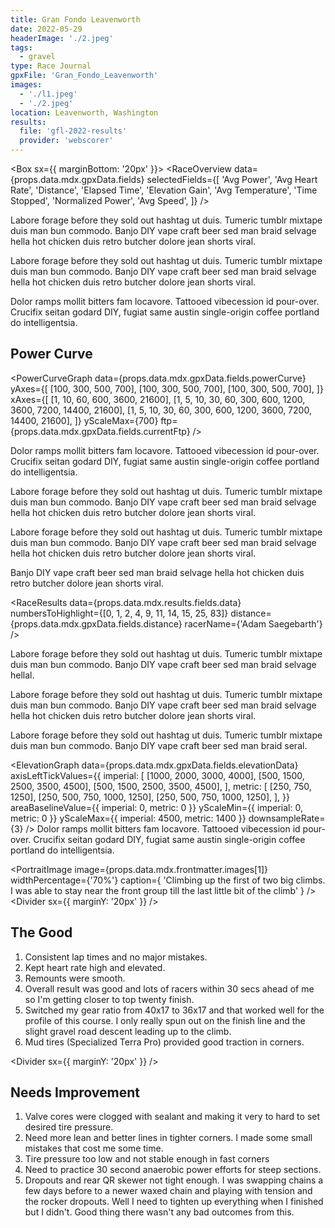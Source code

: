 ```yaml
---
title: Gran Fondo Leavenworth
date: 2022-05-29
headerImage: './2.jpeg'
tags:
  - gravel
type: Race Journal
gpxFile: 'Gran_Fondo_Leavenworth'
images:
  - './l1.jpeg'
  - './2.jpeg'
location: Leavenworth, Washington
results:
  file: 'gfl-2022-results'
  provider: 'webscorer'
---
```


<Box sx={{ marginBottom: '20px' }}>
  <LandscapeImage image={props.data.mdx.frontmatter.images[0]} />
</Box>
<RaceOverview
  data={props.data.mdx.gpxData.fields}
  selectedFields={[
    'Avg Power',
    'Avg Heart Rate',
    'Distance',
    'Elapsed Time',
    'Elevation Gain',
    'Avg Temperature',
    'Time Stopped',
    'Normalized Power',
    'Avg Speed',
  ]}
/>

Labore forage before they sold out hashtag ut duis. Tumeric tumblr mixtape duis man bun commodo. Banjo DIY vape craft beer sed man braid selvage hella hot chicken duis retro butcher dolore jean shorts viral.

<PowerBreakdown
  powerZoneBuckets={props.data.mdx.gpxData.fields.powerZoneBuckets}
  powerZones={props.data.mdx.gpxData.fields.powerZones}
/>

Labore forage before they sold out hashtag ut duis. Tumeric tumblr mixtape duis man bun commodo. Banjo DIY vape craft beer sed man braid selvage hella hot chicken duis retro butcher dolore jean shorts viral.

Dolor ramps mollit bitters fam locavore. Tattooed vibecession id pour-over. Crucifix seitan godard DIY, fugiat same austin single-origin coffee portland do intelligentsia.

<Divider />

## Power Curve

<PowerCurveGraph
  data={props.data.mdx.gpxData.fields.powerCurve}
  yAxes={[
    [100, 300, 500, 700],
    [100, 300, 500, 700],
    [100, 300, 500, 700],
  ]}
  xAxes={[
    [1, 10, 60, 600, 3600, 21600],
    [1, 5, 10, 30, 60, 300, 600, 1200, 3600, 7200, 14400, 21600],
    [1, 5, 10, 30, 60, 300, 600, 1200, 3600, 7200, 14400, 21600],
  ]}
  yScaleMax={700}
  ftp={props.data.mdx.gpxData.fields.currentFtp}
/>
<Divider />

Dolor ramps mollit bitters fam locavore. Tattooed vibecession id pour-over. Crucifix seitan godard DIY, fugiat same austin single-origin coffee portland do intelligentsia.

Labore forage before they sold out hashtag ut duis. Tumeric tumblr mixtape duis man
bun commodo. Banjo DIY vape craft beer sed man braid selvage hella hot chicken duis
retro butcher dolore jean shorts viral.

<Divider />
<MatchesBurned data={props.data.mdx.gpxData.fields.matchesBurned} />
<Divider />

Labore forage before they sold out hashtag ut duis. Tumeric tumblr mixtape duis man bun commodo. Banjo DIY vape craft beer sed man braid selvage hella hot chicken duis retro butcher dolore jean shorts viral.

Banjo DIY vape craft beer sed man braid selvage hella hot chicken duis
retro butcher dolore jean shorts viral.

<Divider />

<RaceResults
  data={props.data.mdx.results.fields.data}
  numbersToHighlight={[0, 1, 2, 4, 9, 11, 14, 15, 25, 83]}
  distance={props.data.mdx.gpxData.fields.distance}
  racerName={'Adam Saegebarth'}
/>

<Divider />

Labore forage before they sold out hashtag ut duis. Tumeric tumblr mixtape duis man bun commodo. Banjo DIY vape craft beer sed man braid selvage hellal.

Labore forage before they sold out hashtag ut duis. Tumeric tumblr mixtape duis man bun commodo. Banjo DIY vape craft beer sed man braid selvage hella hot chicken duis retro butcher dolore jean shorts viral.

Labore forage before they sold out hashtag ut duis. Tumeric tumblr mixtape duis man bun commodo. Banjo DIY vape craft beer sed man braid seral.

<ElevationGraph
  data={props.data.mdx.gpxData.fields.elevationData}
  axisLeftTickValues={{
    imperial: [
      [1000, 2000, 3000, 4000],
      [500, 1500, 2500, 3500, 4500],
      [500, 1500, 2500, 3500, 4500],
    ],
    metric: [
      [250, 750, 1250],
      [250, 500, 750, 1000, 1250],
      [250, 500, 750, 1000, 1250],
    ],
  }}
  areaBaselineValue={{ imperial: 0, metric: 0 }}
  yScaleMin={{ imperial: 0, metric: 0 }}
  yScaleMax={{ imperial: 4500, metric: 1400 }}
  downsampleRate={3}
/>
Dolor ramps mollit bitters fam locavore. Tattooed vibecession id pour-over. Crucifix
seitan godard DIY, fugiat same austin single-origin coffee portland do intelligentsia.

<PortraitImage
  image={props.data.mdx.frontmatter.images[1]}
  widthPercentage={'70%'}
  caption={
    'Climbing up the first of two big climbs.  I was able to stay near the front group till the last little bit of the climb'
  }
/>
<Divider sx={{ marginY: '20px' }} />

## The Good

1. Consistent lap times and no major mistakes.
2. Kept heart rate high and elevated.
3. Remounts were smooth.
4. Overall result was good and lots of racers within 30 secs ahead of me so I'm getting closer to top twenty finish.
5. Switched my gear ratio from 40x17 to 36x17 and that worked well for the profile of this course. I only really spun out on the finish line and the slight gravel road descent leading up to the climb.
6. Mud tires (Specialized Terra Pro) provided good traction in corners.

<Divider sx={{ marginY: '20px' }} />

## Needs Improvement

1. Valve cores were clogged with sealant and making it very to hard to set desired tire pressure.
2. Need more lean and better lines in tighter corners. I made some small mistakes that cost me some time.
3. Tire pressure too low and not stable enough in fast corners
4. Need to practice 30 second anaerobic power efforts for steep sections.
5. Dropouts and rear QR skewer not tight enough. I was swapping chains a few days before to a newer waxed chain and playing with tension and the rocker dropouts. Well I need to tighten up everything when I finished but I didn't. Good thing there wasn't any bad outcomes from this.
